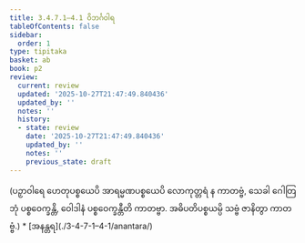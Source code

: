 ```yaml
---
title: 3.4.7.1–4.1 ဝိဘင်္ဂဝါရ
tableOfContents: false
sidebar:
  order: 1
type: tipitaka
basket: ab
book: p2
review:
  current: review
  updated: '2025-10-27T21:47:49.840436'
  updated_by: ''
  notes: ''
  history:
  - state: review
    date: '2025-10-27T21:47:49.840436'
    updated_by: ''
    notes: ''
    previous_state: draft
---
```



<ReviewStatus review={frontmatter.review} showDetails={true} />

<HypothesisAnnotation frontmatter={frontmatter} />

<DynamicBreadcrumb />

<Paragraph number="1267" book="p2">
(ပဉှာဝါရေ ဟေတုပစ္စယေပိ အာရမ္မဏပစ္စယေပိ လောကုတ္တရံ န ကာတဗ္ဗံ, သေခါ ဂေါတြဘုံ ပစ္စဝေက္ခန္တိ, ဝေါဒါနံ ပစ္စဝေက္ခန္တီတိ ကာတဗ္ဗာ. အဓိပတိပစ္စယမ္ပိ သဗ္ဗံ ဇာနိတွာ ကာတဗ္ဗံ.)

</Paragraph>

<TableOfContents book="p2" section="3.4.7.1">
* [အနန္တရ](./3-4-7-1–4-1/anantara/)
</TableOfContents>